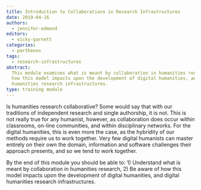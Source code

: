 ```yaml
---
title: Introduction to Collaborations in Research Infrastructures
date: 2019-04-16
authors:
  - jennifer-edmond
editors:
  - vicky-garnett
categories:
  - parthenos
tags:
  - research-infrastructures
abstract:
  This module examines what is meant by collaboration in humanities research and
  how this model impacts upon the development of digital humanities, and digital
  humanities research infrastructures.
type: training module
---
```


Is humanities research collaborative? Some would say that with our traditions of
independent research and single authorship, it is not. This is not really true
for any humanist, however, as collaboration does occur within classrooms,
on-line communities, and within disciplinary networks. For the digital
humanities, this is even more the case, as the hybridity of our methods require
us to work together. Very few digital humanists can master entirely on their own
the domain, information and software challenges their approach presents, and so
we tend to work together.

By the end of this module you should be able to: 1) Understand what is meant by
collaboration in humanities research, 2) Be aware of how this model impacts upon
the development of digital humanities, and digital humanities research
infrastructures.

<CTA
  title="Interested in learning more?"
  subtitle="Check out Introduction to Collaborations in Research Infrastructures on PARTHENOS"
  url="http://training.parthenos-project.eu/sample-page/introduction-to-collaboration-in-research-infrastructures/"
/>

